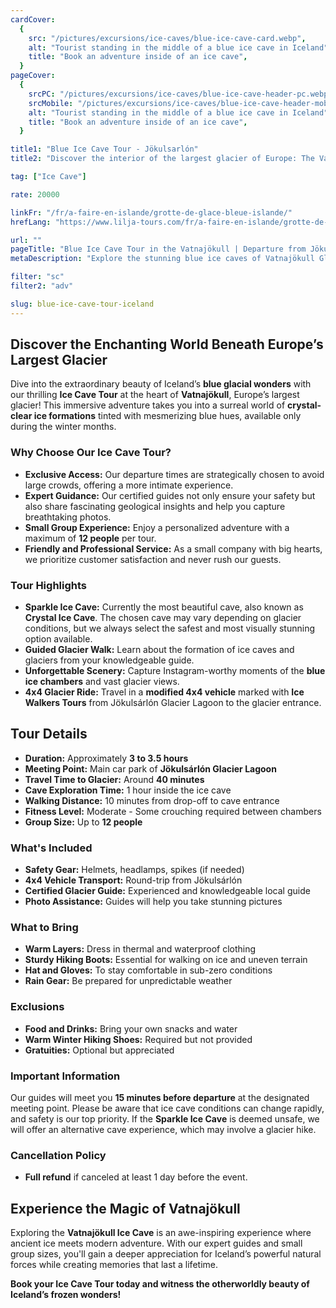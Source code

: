```yaml
---
cardCover:
  {
    src: "/pictures/excursions/ice-caves/blue-ice-cave-card.webp",
    alt: "Tourist standing in the middle of a blue ice cave in Iceland",
    title: "Book an adventure inside of an ice cave",
  }
pageCover:
  {
    srcPC: "/pictures/excursions/ice-caves/blue-ice-cave-header-pc.webp",
    srcMobile: "/pictures/excursions/ice-caves/blue-ice-cave-header-mobile.webp",
    alt: "Tourist standing in the middle of a blue ice cave in Iceland",
    title: "Book an adventure inside of an ice cave",
  }

title1: "Blue Ice Cave Tour - Jökulsarlón"
title2: "Discover the interior of the largest glacier of Europe: The Vatnajökull"

tag: ["Ice Cave"]

rate: 20000

linkFr: "/fr/a-faire-en-islande/grotte-de-glace-bleue-islande/"
hrefLang: "https://www.lilja-tours.com/fr/a-faire-en-islande/grotte-de-glace-bleue-islande/"

url: ""
pageTitle: "Blue Ice Cave Tour in the Vatnajökull | Departure from Jökulsarlón"
metaDescription: "Explore the stunning blue ice caves of Vatnajökull Glacier on a guided tour. Small groups, expert guides, unforgettable adventure. Book now!"

filter: "sc"
filter2: "adv"

slug: blue-ice-cave-tour-iceland
---
```


## Discover the Enchanting World Beneath Europe’s Largest Glacier  

Dive into the extraordinary beauty of Iceland’s **blue glacial wonders** with our thrilling **Ice Cave Tour** at the heart of **Vatnajökull**, Europe’s largest glacier! This immersive adventure takes you into a surreal world of **crystal-clear ice formations** tinted with mesmerizing blue hues, available only during the winter months.  

### Why Choose Our Ice Cave Tour?  

- **Exclusive Access:** Our departure times are strategically chosen to avoid large crowds, offering a more intimate experience.  
- **Expert Guidance:** Our certified guides not only ensure your safety but also share fascinating geological insights and help you capture breathtaking photos.  
- **Small Group Experience:** Enjoy a personalized adventure with a maximum of **12 people** per tour.  
- **Friendly and Professional Service:** As a small company with big hearts, we prioritize customer satisfaction and never rush our guests.  

### Tour Highlights  

- **Sparkle Ice Cave:** Currently the most beautiful cave, also known as **Crystal Ice Cave**. The chosen cave may vary depending on glacier conditions, but we always select the safest and most visually stunning option available.  
- **Guided Glacier Walk:** Learn about the formation of ice caves and glaciers from your knowledgeable guide.  
- **Unforgettable Scenery:** Capture Instagram-worthy moments of the **blue ice chambers** and vast glacier views.  
- **4x4 Glacier Ride:** Travel in a **modified 4x4 vehicle** marked with **Ice Walkers Tours** from Jökulsárlón Glacier Lagoon to the glacier entrance.  

## Tour Details  

- **Duration:** Approximately **3 to 3.5 hours**  
- **Meeting Point:** Main car park of **Jökulsárlón Glacier Lagoon**  
- **Travel Time to Glacier:** Around **40 minutes**  
- **Cave Exploration Time:** 1 hour inside the ice cave  
- **Walking Distance:** 10 minutes from drop-off to cave entrance  
- **Fitness Level:** Moderate - Some crouching required between chambers  
- **Group Size:** Up to **12 people**  

### What's Included  

- **Safety Gear:** Helmets, headlamps, spikes (if needed)  
- **4x4 Vehicle Transport:** Round-trip from Jökulsárlón  
- **Certified Glacier Guide:** Experienced and knowledgeable local guide  
- **Photo Assistance:** Guides will help you take stunning pictures  

### What to Bring  

- **Warm Layers:** Dress in thermal and waterproof clothing  
- **Sturdy Hiking Boots:** Essential for walking on ice and uneven terrain  
- **Hat and Gloves:** To stay comfortable in sub-zero conditions  
- **Rain Gear:** Be prepared for unpredictable weather  

### Exclusions  

- **Food and Drinks:** Bring your own snacks and water  
- **Warm Winter Hiking Shoes:** Required but not provided  
- **Gratuities:** Optional but appreciated  

### Important Information  

Our guides will meet you **15 minutes before departure** at the designated meeting point. Please be aware that ice cave conditions can change rapidly, and safety is our top priority. If the **Sparkle Ice Cave** is deemed unsafe, we will offer an alternative cave experience, which may involve a glacier hike.  

### Cancellation Policy  

- **Full refund** if canceled at least 1 day before the event.  

## Experience the Magic of Vatnajökull  

Exploring the **Vatnajökull Ice Cave** is an awe-inspiring experience where ancient ice meets modern adventure. With our expert guides and small group sizes, you'll gain a deeper appreciation for Iceland’s powerful natural forces while creating memories that last a lifetime.  

**Book your Ice Cave Tour today and witness the otherworldly beauty of Iceland’s frozen wonders!**

<script type="text/javascript" src="https://widgets.bokun.io/assets/javascripts/apps/build/BokunWidgetsLoader.js?bookingChannelUUID=97236c68-b945-4a96-8587-660bdc4c45fd" async></script>
     
<div class="bokunWidget" data-src="https://widgets.bokun.io/online-sales/97236c68-b945-4a96-8587-660bdc4c45fd/experience-calendar/824740"></div>

